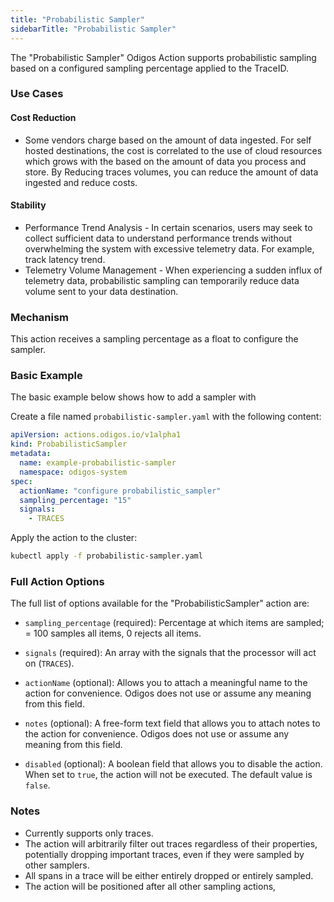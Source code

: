 ```yaml
---
title: "Probabilistic Sampler"
sidebarTitle: "Probabilistic Sampler"
---
```


The "Probabilistic Sampler" Odigos Action supports probabilistic sampling based on a configured sampling percentage applied to the TraceID.

### Use Cases

#### Cost Reduction

- Some vendors charge based on the amount of data ingested. For self hosted destinations, the cost is correlated to the use of cloud resources which grows with the based on the amount of data you process and store. By Reducing traces volumes, you can reduce the amount of data ingested and reduce costs.

#### Stability

- Performance Trend Analysis - In certain scenarios, users may seek to collect sufficient data to understand performance trends without overwhelming the system with excessive telemetry data. For example, track latency trend.
- Telemetry Volume Management - When experiencing a sudden influx of telemetry data, probabilistic sampling can temporarily reduce data volume sent to your data destination.


### Mechanism

This action receives a sampling percentage as a float to configure the sampler.

### Basic Example

The basic example below shows how to add a sampler with 

Create a file named `probabilistic-sampler.yaml` with the following content:

```yaml
apiVersion: actions.odigos.io/v1alpha1
kind: ProbabilisticSampler
metadata:
  name: example-probabilistic-sampler
  namespace: odigos-system
spec:
  actionName: "configure probabilistic_sampler"
  sampling_percentage: "15"
  signals:
    - TRACES
```

Apply the action to the cluster:

```bash
kubectl apply -f probabilistic-sampler.yaml
```

### Full Action Options

The full list of options available for the "ProbabilisticSampler" action are:

- `sampling_percentage` (required): Percentage at which items are sampled; = 100 samples all items, 0 rejects all items.

- `signals` (required): An array with the signals that the processor will act on (`TRACES`).

- `actionName` (optional): Allows you to attach a meaningful name to the action for convenience. Odigos does not use or assume any meaning from this field.

- `notes` (optional): A free-form text field that allows you to attach notes to the action for convenience. Odigos does not use or assume any meaning from this field.

- `disabled` (optional): A boolean field that allows you to disable the action. When set to `true`, the action will not be executed. The default value is `false`.

### Notes

- Currently supports only traces.
- The action will arbitrarily filter out traces regardless of their properties, potentially dropping important traces, even if they were sampled by other samplers.
- All spans in a trace will be either entirely dropped or entirely sampled.
- The action will be positioned after all other sampling actions,